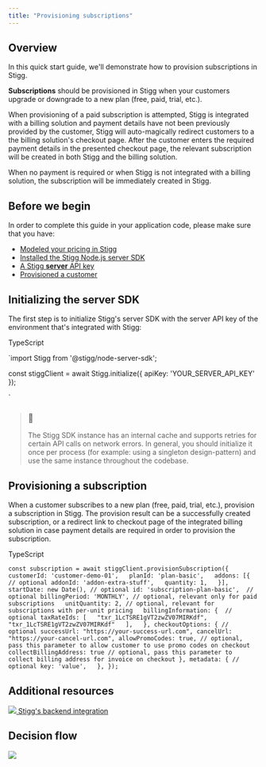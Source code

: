 ```yaml
---
title: "Provisioning subscriptions"
---
```


## Overview

In this quick start guide, we'll demonstrate how to provision subscriptions in Stigg.

**Subscriptions** should be provisioned in Stigg when your customers upgrade or downgrade to a new plan (free, paid, trial, etc.). 

When provisioning of a paid subscription is attempted, Stigg is integrated with a billing solution and payment details have not been previously provided by the customer, Stigg will auto-magically redirect customers to a the billing solution's checkout page. After the customer enters the required payment details in the presented checkout page, the relevant subscription will be created in both Stigg and the billing solution.

When no payment is required or when Stigg is not integrated with a billing solution, the subscription will be immediately created in Stigg.

  
## Before we begin

In order to complete this guide in your application code, please make sure that you have:

* [Modeled your pricing in Stigg](modeling-your-pricing)
* [Installed the Stigg Node.js server SDK](nodejs-sdk#initializing-the-sdk)
* [A Stigg **server** API key](nodejs-sdk#retrieving-the-server-api-key)
* [Provisioned a customer](provisioning-customers)
  
## Initializing the server SDK

The first step is to initialize Stigg's server SDK with the server API key of the environment that's integrated with Stigg:

TypeScript

`import Stigg from '@stigg/node-server-sdk';

const stiggClient = await Stigg.initialize({ apiKey: 'YOUR_SERVER_API_KEY' });

`

> ### 🚧
> 
> The Stigg SDK instance has an internal cache and supports retries for certain API calls on network errors. In general, you should initialize it once per process (for example: using a singleton design-pattern) and use the same instance throughout the codebase.

  
## Provisioning a subscription

When a customer subscribes to a new plan (free, paid, trial, etc.), provision a subscription in Stigg. The provision result can be a successfully created subscription, or a redirect link to checkout page of the integrated billing solution in case payment details are required in order to provision the subscription.

TypeScript

`const subscription = await stiggClient.provisionSubscription({  
    customerId: 'customer-demo-01',  
    planId: 'plan-basic',  
    addons: [{  // optional
        addonId: 'addon-extra-stuff',  
        quantity: 1,  
    }],  
    startDate: new Date(), // optional
    id: 'subscription-plan-basic',  // optional
    billingPeriod: 'MONTHLY', // optional, relevant only for paid subscriptions  
    unitQuantity: 2, // optional, relevant for subscriptions with per-unit pricing  
    billingInformation: {  // optional
    taxRateIds: [  
      "txr_1LcTSRE1gVT2zwZV07MIRKdf",  
      "txr_1LcTSRE1gVT2zwZV07MIRKdf"  
        ],  
    },
    checkoutOptions: { // optional
        successUrl: "https://your-success-url.com",
        cancelUrl: "https://your-cancel-url.com",
        allowPromoCodes: true, // optional, pass this parameter to allow customer to use promo codes on checkout
        collectBillingAddress: true // optional, pass this parameter to collect billing address for invoice on checkout
    },
    metadata: { // optional
      key: 'value',  
    },
});
`

  
## Additional resources

[ ![](/images/f5ade1e-iconfinder-valueserver-4417114_116617.png)  Stigg's backend integration ](backend-integration) 

## Decision flow

![](/images/6998840-image.png)